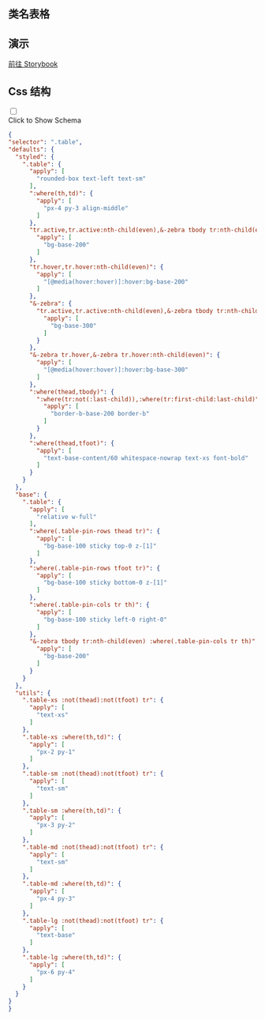 

## 类名表格

<CssTable name="table" />



## 演示

[前往 Storybook](https://story.ui.icebreaker.top/?path=/docs/data-display-table--docs)

## Css 结构
<div className="collapse">
<input type="checkbox" /> 
<div class="collapse-title px-0">
<span class="btn">Click to Show Schema</span>
</div>
<div class="collapse-content"> 

```json
{
"selector": ".table",
"defaults": {
  "styled": {
    ".table": {
      "apply": [
        "rounded-box text-left text-sm"
      ],
      ":where(th,td)": {
        "apply": [
          "px-4 py-3 align-middle"
        ]
      },
      "tr.active,tr.active:nth-child(even),&-zebra tbody tr:nth-child(even)": {
        "apply": [
          "bg-base-200"
        ]
      },
      "tr.hover,tr.hover:nth-child(even)": {
        "apply": [
          "[@media(hover:hover)]:hover:bg-base-200"
        ]
      },
      "&-zebra": {
        "tr.active,tr.active:nth-child(even),&-zebra tbody tr:nth-child(even)": {
          "apply": [
            "bg-base-300"
          ]
        }
      },
      "&-zebra tr.hover,&-zebra tr.hover:nth-child(even)": {
        "apply": [
          "[@media(hover:hover)]:hover:bg-base-300"
        ]
      },
      ":where(thead,tbody)": {
        ":where(tr:not(:last-child)),:where(tr:first-child:last-child)": {
          "apply": [
            "border-b-base-200 border-b"
          ]
        }
      },
      ":where(thead,tfoot)": {
        "apply": [
          "text-base-content/60 whitespace-nowrap text-xs font-bold"
        ]
      }
    }
  },
  "base": {
    ".table": {
      "apply": [
        "relative w-full"
      ],
      ":where(.table-pin-rows thead tr)": {
        "apply": [
          "bg-base-100 sticky top-0 z-[1]"
        ]
      },
      ":where(.table-pin-rows tfoot tr)": {
        "apply": [
          "bg-base-100 sticky bottom-0 z-[1]"
        ]
      },
      ":where(.table-pin-cols tr th)": {
        "apply": [
          "bg-base-100 sticky left-0 right-0"
        ]
      },
      "&-zebra tbody tr:nth-child(even) :where(.table-pin-cols tr th)": {
        "apply": [
          "bg-base-200"
        ]
      }
    }
  },
  "utils": {
    ".table-xs :not(thead):not(tfoot) tr": {
      "apply": [
        "text-xs"
      ]
    },
    ".table-xs :where(th,td)": {
      "apply": [
        "px-2 py-1"
      ]
    },
    ".table-sm :not(thead):not(tfoot) tr": {
      "apply": [
        "text-sm"
      ]
    },
    ".table-sm :where(th,td)": {
      "apply": [
        "px-3 py-2"
      ]
    },
    ".table-md :not(thead):not(tfoot) tr": {
      "apply": [
        "text-sm"
      ]
    },
    ".table-md :where(th,td)": {
      "apply": [
        "px-4 py-3"
      ]
    },
    ".table-lg :not(thead):not(tfoot) tr": {
      "apply": [
        "text-base"
      ]
    },
    ".table-lg :where(th,td)": {
      "apply": [
        "px-6 py-4"
      ]
    }
  }
}
}
```

</div>
</div>